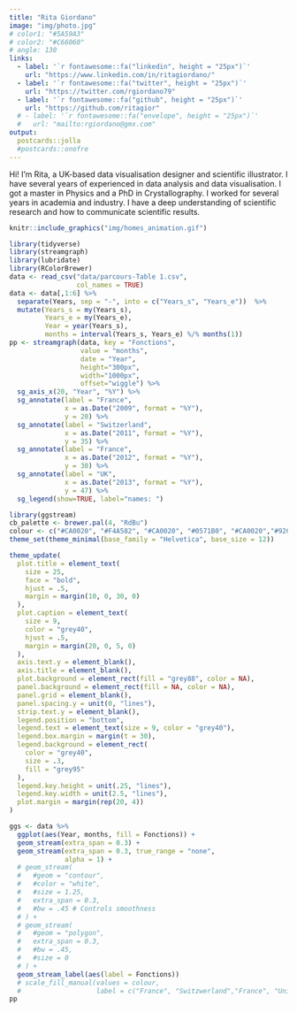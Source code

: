 ```yaml
---
title: "Rita Giordano"
image: "img/photo.jpg"
# color1: "#5A59A3"
# color2: "#C66060"
# angle: 130
links:
  - label: '`r fontawesome::fa("linkedin", height = "25px")`'
    url: "https://www.linkedin.com/in/ritagiordano/"
  - label: '`r fontawesome::fa("twitter", height = "25px")`'
    url: "https://twitter.com/rgiordano79"
  - label: '`r fontawesome::fa("github", height = "25px")`'
    url: "https://github.com/ritagior"
  # - label: '`r fontawesome::fa("envelope", height = "25px")`'
  #   url: "mailto:rgiordano@gmx.com"
output:
  postcards::jolla
  #postcards::onofre
---
```


Hi! I'm Rita, a UK-based data visualisation designer and scientific illustrator. I have several years of experienced in data analysis and data visualisation. I got a master in Physics and a PhD in Crystallography. I worked for several years in academia and industry. I have a deep understanding of scientific research and how to communicate scientific results. 



```r
knitr::include_graphics("img/homes_animation.gif")
```

<!-- During these years, as scientist and data scientist, I continuously tried to improve my illustration skills. I did some courses at "Ecole des beaux-arts de Grenoble" and courses at UAL in London. Lastly, I need to improve my skills in scientific illustration and I took a course in natural history illustration with the University of Newcastle. -->



```r
library(tidyverse)
library(streamgraph)
library(lubridate)
library(RColorBrewer)
data <- read_csv("data/parcours-Table 1.csv", 
                 col_names = TRUE)
data <- data[,1:6] %>%
  separate(Years, sep = "-", into = c("Years_s", "Years_e"))  %>%
  mutate(Years_s = my(Years_s),
         Years_e = my(Years_e),
         Year = year(Years_s),
         months = interval(Years_s, Years_e) %/% months(1))
pp <- streamgraph(data, key = "Fonctions", 
                  value = "months",
                  date = "Year",
                  height="300px", 
                  width="1000px",
                  offset="wiggle") %>%
  sg_axis_x(20, "Year", "%Y") %>%
  sg_annotate(label = "France", 
              x = as.Date("2009", format = "%Y"),
              y = 20) %>%
  sg_annotate(label = "Switzerland", 
              x = as.Date("2011", format = "%Y"),
              y = 35) %>%
  sg_annotate(label = "France", 
              x = as.Date("2012", format = "%Y"),
              y = 30) %>%
  sg_annotate(label = "UK", 
              x = as.Date("2013", format = "%Y"),
              y = 47) %>%
  sg_legend(show=TRUE, label="names: ")

library(ggstream)
cb_palette <- brewer.pal(4, "RdBu")
colour <- c("#CA0020", "#F4A582", "#CA0020", "#0571B0", "#CA0020","#92C5DE", "#CA0020", "#CA0020", "#CA0020", "#0571B0","#0571B0","#0571B0","#0571B0","#0571B0")
theme_set(theme_minimal(base_family = "Helvetica", base_size = 12))

theme_update(
  plot.title = element_text(
    size = 25,
    face = "bold",
    hjust = .5,
    margin = margin(10, 0, 30, 0)
  ),
  plot.caption = element_text(
    size = 9,
    color = "grey40",
    hjust = .5,
    margin = margin(20, 0, 5, 0)
  ),
  axis.text.y = element_blank(),
  axis.title = element_blank(),
  plot.background = element_rect(fill = "grey88", color = NA),
  panel.background = element_rect(fill = NA, color = NA),
  panel.grid = element_blank(),
  panel.spacing.y = unit(0, "lines"),
  strip.text.y = element_blank(),
  legend.position = "bottom",
  legend.text = element_text(size = 9, color = "grey40"),
  legend.box.margin = margin(t = 30), 
  legend.background = element_rect(
    color = "grey40", 
    size = .3, 
    fill = "grey95"
  ),
  legend.key.height = unit(.25, "lines"),
  legend.key.width = unit(2.5, "lines"),
  plot.margin = margin(rep(20, 4))
)

ggs <- data %>%
  ggplot(aes(Year, months, fill = Fonctions)) +
  geom_stream(extra_span = 0.3) +
  geom_stream(extra_span = 0.3, true_range = "none",
              alpha = 1) +
  # geom_stream(
  #   #geom = "contour",
  #   #color = "white",
  #   #size = 1.25,
  #   extra_span = 0.3,
  #   #bw = .45 # Controls smoothness
  # ) +
  # geom_stream(
  #   #geom = "polygon",
  #   extra_span = 0.3,
  #   #bw = .45,
  #   #size = 0
  # ) +
  geom_stream_label(aes(label = Fonctions)) 
  # scale_fill_manual(values = colour,
  #                   label = c("France", "Switzwerland","France", "United Kingdom", "France", "Germany", "France", "France", "France", "United Kingdom", "United Kingdom", "United Kingdom", "United Kingdom", "United Kingdom")) 
pp

```
